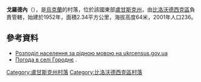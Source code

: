 {{coord|49|9|55|N|39|35|19|E|scale:100000|display=title}}

'''戈羅德內'''（{{lang-uk|Городнє}}），是[[烏克蘭|烏克蘭]]的村落，位於該國東部[[盧甘斯克州|盧甘斯克州]]，由[[比洛沃德西克區|比洛沃德西克區]]負責管轄，始建於1952年，面積2.34平方公里，海拔高度64米，2001年人口236。

==參考資料==
*[https://web.archive.org/web/20140731182036/http://database.ukrcensus.gov.ua/Mult/Database/Census/databasetree_uk.asp Розподіл населення за рідною мовою на ukrcensus.gov.ua]
* [http://weather.in.ua/ua/lyganskaja/5661 Погода в селі Городнє] {{Wayback|url=http://weather.in.ua/ua/lyganskaja/5661 |date=20111220022247 }}.

{{DEFAULTSORT:Городнє}}
[[Category:盧甘斯克州村落|Category:盧甘斯克州村落]]
[[Category:比洛沃德西克區村落|Category:比洛沃德西克區村落]]


{{Luhansk-geo-stub}}